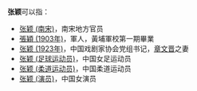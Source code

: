 '''张颖'''可以指：
* [[张颖_(南宋)|张颖 (南宋)]]，南宋地方官员
* [[張穎_(1903年)|張穎 (1903年)]]，軍人，黃埔軍校第一期畢業
* [[张颖_(1923年)|张颖 (1923年)]]，中国戏剧家协会党组书记，[[章文晋|章文晋]]之妻
* [[张颖_(足球运动员)|张颖 (足球运动员)]]，中国女足运动员
* [[张颖_(柔道运动员)|张颖 (柔道运动员)]]，中国柔道运动员
* [[张颖_(演员)|张颖 (演员)]]，中国女演员

{{Disambig|cat=二字张姓人名消歧义|ying}}